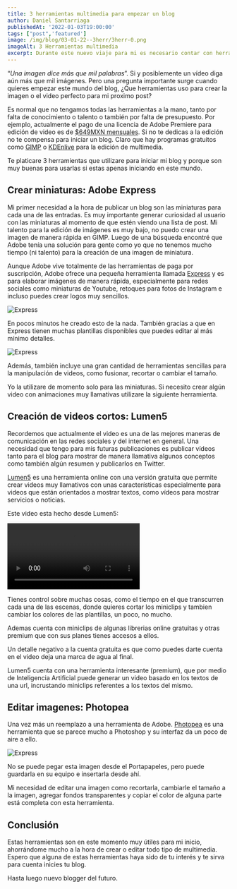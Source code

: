 ```yaml
---
title: 3 herramientas multimedia para empezar un blog
author: Daniel Santarriaga
publishedAt: '2022-01-03T19:00:00'
tags: ["post",'featured']
image: /img/blog/03-01-22--3herr/3herr-0.png
imageAlt: 3 Herramientas multimedia
excerpt: Durante este nuevo viaje para mi es necesario contar con herramientas multimedia que me ayuden a ilustrar mi trabajo y darle vida y color a cada nota. 
---
```


“*Una imagen dice más que mil palabras*”. Si y posiblemente un vídeo diga aún más que mil imágenes. Pero una pregunta importante surge cuando quieres empezar este mundo del blog, ¿Que herramientas uso para crear la imagen o el video perfecto para mi proximo post?

Es normal que no tengamos todas las herramientas a la mano, tanto por falta de conocimiento o talento o también por falta de presupuesto. Por ejemplo, actualmente el pago de una licencia de Adobe Premiere para edición de video es de [$649MXN mensuales](https://www.adobe.com/mx/products/premiere.html). Si no te dedicas a la edición no te compensa para iniciar un blog. Claro que hay programas gratuitos como [GIMP](https://www.gimp.org/) o [KDEnlive](https://kdenlive.org/es/) para la edición de multimedia. 

Te platicare 3 herramientas que utilizare para iniciar mi blog y porque son muy buenas para usarlas si estas apenas iniciando en este mundo. 

## Crear miniaturas: Adobe Express 

Mi primer necesidad a la hora de publicar un blog son las miniaturas para cada una de las entradas. Es muy importante generar curiosidad al usuario con las miniaturas al momento de que estén viendo una lista de post. Mi talento para la edición de imágenes es muy bajo, no puedo crear una imagen de manera rápida en GIMP. Luego de una búsqueda encontré que Adobe tenía una solución para gente como yo que no tenemos mucho tiempo (ni talento) para la creación de una imagen de miniatura. 

Aunque Adobe vive totalmente de las herramientas de paga por suscripción, Adobe ofrece una pequeña herramienta llamada [Express](https://express.adobe.com/) y es para elaborar imágenes de manera rápida, especialmente para redes sociales como miniaturas de Youtube, retoques para fotos de Instagram e incluso puedes crear logos muy sencillos.

<img src='/img/blog/03-01-22--3herr/3herr-1.png' alt='Express' /> 

En pocos minutos he creado esto de la nada. También gracias a que en Express tienen muchas plantillas disponibles que puedes editar al más mínimo detalles. 
 
<img src='/img/blog/03-01-22--3herr/3herr-2.png' alt='Express' /> 

Además, también incluye una gran cantidad de herramientas sencillas para la manipulación de videos, como fusionar, recortar o cambiar el tamaño. 

Yo la utilizare de momento solo para las miniaturas. Si necesito crear algún video con animaciones muy llamativas utilizare la siguiente herramienta. 

## Creación de videos cortos: Lumen5 

Recordemos que actualmente el video es una de las mejores maneras de comunicación en las redes sociales y del internet en general. Una necesidad que tengo para mis futuras publicaciones es publicar vídeos tanto para el blog para mostrar de manera llamativa algunos conceptos como también algún resumen y publicarlos en Twitter. 

[Lumen5](https://lumen5.com/) es una herramienta online con una versión gratuita que permite crear videos muy llamativos con unas características especialmente para videos que están orientados a mostrar textos, como vídeos para mostrar servicios o noticias. 

Este video esta hecho desde Lumen5:

<video controls>
  <source src="/img/blog/03-01-22--3herr/3herr-3.mp4" type="video/mp4" />
</video>

Tienes control sobre muchas cosas, como el tiempo en el que transcurren cada una de las escenas, donde quieres cortar los miniclips y tambien cambiar los colores de las plantillas, un poco, no mucho.

Ademas cuenta con miniclips de algunas librerias online gratuitas y otras premium que con sus planes tienes accesos a ellos.

Un detalle negativo a la cuenta gratuita es que como puedes darte cuenta en el video deja una marca de agua al final.

Lumen5 cuenta con una herramienta interesante (premium), que por medio de Inteligencia Artificial puede generar un video basado en los textos de una url, incrustando miniclips referentes a los textos del mismo. 

## Editar imagenes: Photopea 

Una vez más un reemplazo a una herramienta de Adobe. [Photopea](https://www.photopea.com/) es una herramienta que se parece mucho a Photoshop y su interfaz da un poco de aire a ello.

<img src='/assets/blog/03-01-22--3herr/3herr-4.png' alt='Express' /> 

No se puede pegar esta imagen desde el Portapapeles, pero puede guardarla en su equipo e insertarla desde ahí.

Mi necesidad de editar una imagen como recortarla, cambiarle el tamaño a la imagen, agregar fondos transparentes y copiar el color de alguna parte está completa con esta herramienta. 

## Conclusión 

Estas herramientas son en este momento muy útiles para mi inicio, ahorrándome mucho a la hora de crear o editar todo tipo de multimedia. Espero que alguna de estas herramientas haya sido de tu interés y te sirva para cuenta inicies tu blog. 

Hasta luego nuevo blogger del futuro. 

 